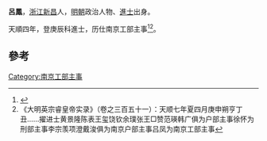 '''呂鳳'''，[[浙江|浙江]][[新昌|新昌]]人，[[明朝|明朝]]政治人物、[[進士|進士]]出身。

天順四年，登庚辰科進士，历仕南京工部主事<ref>{{cite news|title=《绍兴市志 卷44 第二章  历代进士名录》|url=http://www.sxlib.com:8080/web/gycslou/sxsz/44z2.htm|accessdate=2013-07-25|newspaper=绍兴图书馆|deadurl=yes|archiveurl=https://archive.is/20120914053252/http://www.sxlib.com:8080/web/gycslou/sxsz/44z2.htm|archivedate=2012-09-14}}</ref><ref>《大明英宗睿皇帝实录》（卷之三百五十一）：天顺七年夏四月庚申朔亨丁丑……擢进士黄景隆陈表王玺饶钦余璞张王□赞范瑛韩广俱为户部主事徐怀为刑部主事李宗羡项澄戴浚俱为南京户部主事吕凤为南京工部主事</ref>。

==參考==
{{reflist}}
{{明朝人物小作品}}
{{天順四年庚辰科殿試金榜}}
[[Category:南京工部主事|Category:南京工部主事]]